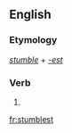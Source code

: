 ==English==

===Etymology===
''[[stumble]]'' + ''[[-est]]''

===Verb===
{{head|en|verb form}}

# {{en-archaic second-person singular of|stumble|lang=en}}

[[fr:stumblest]]